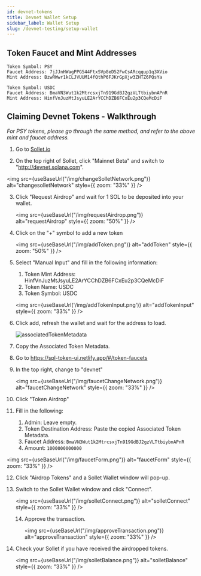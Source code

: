 ```yaml
---
id: devnet-tokens
title: Devnet Wallet Setup
sidebar_label: Wallet Setup
slug: /devnet-testing/setup-wallet
---
```



## Token Faucet and Mint Addresses

```
Token Symbol: PSY
Faucet Address: 7jJJnHWagPPG544FtxSVp8eD52FwCsARcqqup1q3XVio
Mint Address: BzwRWwr1kCLJVUUM14fQthP6FJKrGpXjw3ZHTZ6PQsYa
```

```
Token Symbol: USDC
Faucet Address: BmaVN3Wut1k2MtrcsxjTn919GdBJ2gzVLTtbiybnAPnR
Mint Address: HinfVnJuzMtJsyuLE2ArYCChDZB6FCxEu2p3CQeMcDiF
```

## Claiming Devnet Tokens - Walkthrough

_For PSY tokens, please go through the same method, and refer to the above mint and faucet address._

1. Go to [Sollet.io](http://sollet.io/)

2. On the top right of Sollet, click "Mainnet Beta" and switch to "http://devnet.solana.com".

<img
  src={useBaseUrl("/img/changeSolletNetwork.png")}
  alt="changesolletNetwork"
  style={{ zoom: "33%" }}
/>

3. Click "Request Airdrop" and wait for 1 SOL to be deposited into your wallet.

   <img
     src={useBaseUrl("/img/requestAirdrop.png")}
     alt="requestAirdrop"
     style={{ zoom: "50%" }}
   />

4. Click on the "+" symbol to add a new token

   <img
     src={useBaseUrl("/img/addToken.png")}
     alt="addToken"
     style={{ zoom: "50%" }}
   />

5. Select "Manual Input" and fill in the following information:

   1. Token Mint Address: HinfVnJuzMtJsyuLE2ArYCChDZB6FCxEu2p3CQeMcDiF
   2. Token Name: USDC
   3. Token Symbol: USDC

   <img
     src={useBaseUrl('/img/addTokenInput.png')}
     alt="addTokenInput"
     style={{ zoom: "33%" }}
   />

6. Click add, refresh the wallet and wait for the address to load.

   ![associatedTokenMetadata](../static/img/associatedTokenMetadata.png)

7. Copy the Associated Token Metadata.

8. Go to https://spl-token-ui.netlify.app/#/token-faucets

9. In the top right, change to "devnet"

   <img
     src={useBaseUrl("/img/faucetChangeNetwork.png")}
     alt="faucetChangeNetwork"
     style={{ zoom: "33%" }}
   />

10. Click "Token Airdrop"

11. Fill in the following:

    1. Admin: Leave empty.
    2. Token Destination Address: Paste the copied Associated Token Metadata.
    3. Faucet Address: `BmaVN3Wut1k2MtrcsxjTn919GdBJ2gzVLTtbiybnAPnR`
    4. Amount: `1000000000000`

<img
  src={useBaseUrl("/img/faucetForm.png")}
  alt="faucetForm"
  style={{ zoom: "33%" }}
/>

12. Click "Airdrop Tokens" and a Sollet Wallet window will pop-up.

13. Switch to the Sollet Wallet window and click "Connect".

    <img
      src={useBaseUrl("/img/solletConnect.png")}
      alt="solletConnect"
      style={{ zoom: "33%" }}
    />

    14. Approve the transaction.

        <img
          src={useBaseUrl("/img/approveTransaction.png")}
          alt="approveTransaction"
          style={{ zoom: "33%" }}
        />

14. Check your Sollet if you have received the airdropped tokens.

    <img
      src={useBaseUrl("/img/solletBalance.png")}
      alt="solletBalance"
      style={{ zoom: "33%" }}
    />
